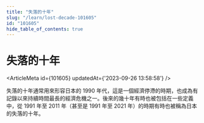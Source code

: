```yaml
---
title: "失落的十年"
slug: "/learn/lost-decade-101605"
id: "101605"
hide_table_of_contents: true
---
```



# 失落的十年

<ArticleMeta id={101605} updatedAt={'2023-09-26 13:58:58'} />
<div className='border-solid border-b border-t-0 my-4 border-[var(--ifm-color-gray-300)]' />

失落的十年通常用來形容日本的 1990 年代，這是一個經濟停滯的時期，也成為有記錄以來持續時間最長的經濟危機之一。後來的幾十年有時也被包括在一些定義中，從 1991 年至 2011 年（甚至是 1991 年至 2021 年）的時期有時也被稱為日本的失落的十年。
